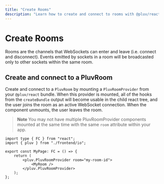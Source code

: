 ```yaml
---
title: "Create Rooms"
description: "Learn how to create and connect to rooms with @pluv/react"
---
```


# Create Rooms

Rooms are the channels that WebSockets can enter and leave (i.e. connect and disconnect). Events emitted by sockets in a room will be broadcasted only to other sockets within the same room.

## Create and connect to a PluvRoom

Create and connect to a `PluvRoom` by mounting a `PluvRoomProvider` from your `@pluv/react` bundle. When this provider is mounted, all of the hooks from the `createBundle` output will become usable in the child react tree, and the user joins the room as an active WebSocket connection. When the component unmounts, the user leaves the room.

> **Note**
> You may not have multiple PluvRoomProvider components mounted at the same time with the same `room` attribute within your app.

```tsx
import type { FC } from "react";
import { pluv } from "./frontend/io";

export const MyPage: FC = () => {
    return (
        <pluv.PluvRoomProvider room="my-room-id">
            <MyRoom />
        </pluv.PluvRoomProvider>
    );
};
```

